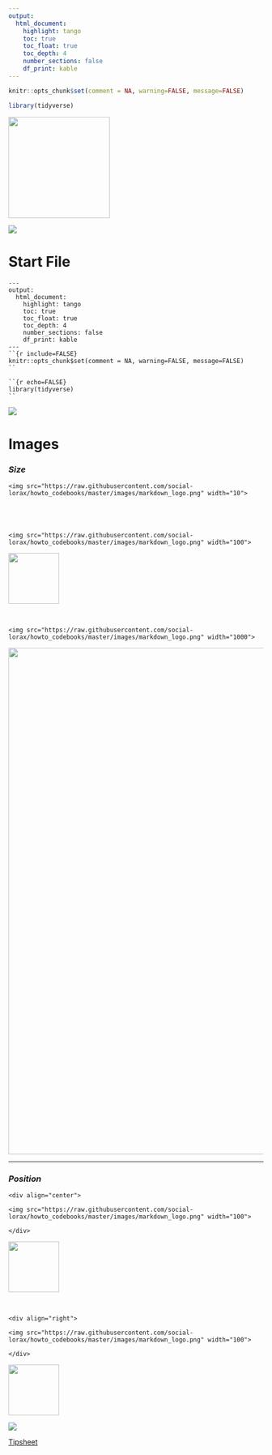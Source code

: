 ---
output: 
  html_document:
    highlight: tango
    toc: true
    toc_float: true
    toc_depth: 4
    number_sections: false
    df_print: kable
---
```{r include=FALSE}
knitr::opts_chunk$set(comment = NA, warning=FALSE, message=FALSE)
```

```{r echo=FALSE}
library(tidyverse)
```

<img src="https://raw.githubusercontent.com/social-lorax/howto_codebooks/master/images/markdown_logo.png" width="200">

![](https://raw.githubusercontent.com/social-lorax/howto_codebooks/master/images/underline_sql.jpg)

# **Start File**

```
---
output: 
  html_document:
    highlight: tango
    toc: true
    toc_float: true
    toc_depth: 4
    number_sections: false
    df_print: kable
---
``{r include=FALSE}
knitr::opts_chunk$set(comment = NA, warning=FALSE, message=FALSE)
``

``{r echo=FALSE}
library(tidyverse)
``
```
![](https://raw.githubusercontent.com/social-lorax/howto_codebooks/master/images/underline_sql.jpg)

# **Images**

### *Size* 

```
<img src="https://raw.githubusercontent.com/social-lorax/howto_codebooks/master/images/markdown_logo.png" width="10">
```
<img src="https://raw.githubusercontent.com/social-lorax/howto_codebooks/master/images/markdown_logo.png" width="10">

<br>

```
<img src="https://raw.githubusercontent.com/social-lorax/howto_codebooks/master/images/markdown_logo.png" width="100">
```
<img src="https://raw.githubusercontent.com/social-lorax/howto_codebooks/master/images/markdown_logo.png" width="100">

<br>

```
<img src="https://raw.githubusercontent.com/social-lorax/howto_codebooks/master/images/markdown_logo.png" width="1000">
```
<img src="https://raw.githubusercontent.com/social-lorax/howto_codebooks/master/images/markdown_logo.png" width="1000">

****

### *Position* 

```
<div align="center">

<img src="https://raw.githubusercontent.com/social-lorax/howto_codebooks/master/images/markdown_logo.png" width="100">

</div>
```
<div align="center">

<img src="https://raw.githubusercontent.com/social-lorax/howto_codebooks/master/images/markdown_logo.png" width="100">

</div>

<br> 

```
<div align="right">

<img src="https://raw.githubusercontent.com/social-lorax/howto_codebooks/master/images/markdown_logo.png" width="100">

</div>
```
<div align="right">

<img src="https://raw.githubusercontent.com/social-lorax/howto_codebooks/master/images/markdown_logo.png" width="100">

</div>

![](https://raw.githubusercontent.com/social-lorax/howto_codebooks/master/images/underline_sql.jpg)

[Tipsheet](https://github.com/social-lorax/howto_codebooks/blob/master/RMarkdown.pdf)
